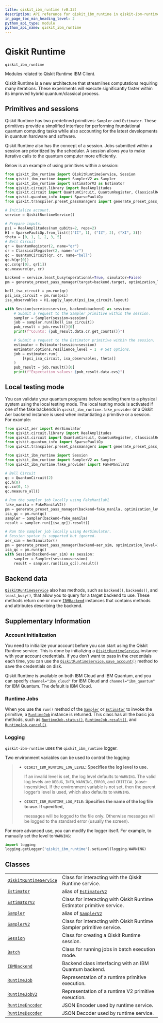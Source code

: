 ```yaml
---
title: qiskit_ibm_runtime (v0.33)
description: API reference for qiskit_ibm_runtime in qiskit-ibm-runtime v0.33
in_page_toc_min_heading_level: 2
python_api_type: module
python_api_name: qiskit_ibm_runtime
---
```


<span id="qiskit-runtime-qiskit-ibm-runtime" />

<span id="module-qiskit_ibm_runtime" />

# Qiskit Runtime

`qiskit_ibm_runtime`

Modules related to Qiskit Runtime IBM Client.

Qiskit Runtime is a new architecture that streamlines computations requiring many iterations. These experiments will execute significantly faster within its improved hybrid quantum/classical process.

## Primitives and sessions

Qiskit Runtime has two predefined primitives: `Sampler` and `Estimator`. These primitives provide a simplified interface for performing foundational quantum computing tasks while also accounting for the latest developments in quantum hardware and software.

Qiskit Runtime also has the concept of a session. Jobs submitted within a session are prioritized by the scheduler. A session allows you to make iterative calls to the quantum computer more efficiently.

Below is an example of using primitives within a session:

```python
from qiskit_ibm_runtime import QiskitRuntimeService, Session
from qiskit_ibm_runtime import SamplerV2 as Sampler
from qiskit_ibm_runtime import EstimatorV2 as Estimator
from qiskit.circuit.library import RealAmplitudes
from qiskit.circuit import QuantumCircuit, QuantumRegister, ClassicalRegister
from qiskit.quantum_info import SparsePauliOp
from qiskit.transpiler.preset_passmanagers import generate_preset_pass_manager

# Initialize account.
service = QiskitRuntimeService()

# Prepare inputs.
psi = RealAmplitudes(num_qubits=2, reps=2)
H1 = SparsePauliOp.from_list([("II", 1), ("IZ", 2), ("XI", 3)])
theta = [0, 1, 1, 2, 3, 5]
# Bell Circuit
qr = QuantumRegister(2, name="qr")
cr = ClassicalRegister(2, name="cr")
qc = QuantumCircuit(qr, cr, name="bell")
qc.h(qr[0])
qc.cx(qr[0], qr[1])
qc.measure(qr, cr)

backend = service.least_busy(operational=True, simulator=False)
pm = generate_preset_pass_manager(target=backend.target, optimization_level=1)

bell_isa_circuit = pm.run(qc)
psi_isa_circuit = pm.run(psi)
isa_observables = H1.apply_layout(psi_isa_circuit.layout)

with Session(service=service, backend=backend) as session:
    # Submit a request to the Sampler primitive within the session.
    sampler = Sampler(session=session)
    job = sampler.run([bell_isa_circuit])
    pub_result = job.result()[0]
    print(f"Counts: {pub_result.data.cr.get_counts()}")

    # Submit a request to the Estimator primitive within the session.
    estimator = Estimator(session=session)
    estimator.options.resilience_level = 1  # Set options.
    job = estimator.run(
        [(psi_isa_circuit, isa_observables, theta)]
    )
    pub_result = job.result()[0]
    print(f"Expectation values: {pub_result.data.evs}")
```

## Local testing mode

You can validate your quantum programs before sending them to a physical system using the local testing mode. The local testing mode is activated if one of the fake backends in `qiskit_ibm_runtime.fake_provider` or a Qiskit Aer backend instance is used when instantiating a primitive or a session. For example:

```python
from qiskit_aer import AerSimulator
from qiskit.circuit.library import RealAmplitudes
from qiskit.circuit import QuantumCircuit, QuantumRegister, ClassicalRegister
from qiskit.quantum_info import SparsePauliOp
from qiskit.transpiler.preset_passmanagers import generate_preset_pass_manager

from qiskit_ibm_runtime import Session
from qiskit_ibm_runtime import SamplerV2 as Sampler
from qiskit_ibm_runtime.fake_provider import FakeManilaV2

# Bell Circuit
qc = QuantumCircuit(2)
qc.h(0)
qc.cx(0, 1)
qc.measure_all()

# Run the sampler job locally using FakeManilaV2
fake_manila = FakeManilaV2()
pm = generate_preset_pass_manager(backend=fake_manila, optimization_level=1)
isa_qc = pm.run(qc)
sampler = Sampler(backend=fake_manila)
result = sampler.run([isa_qc]).result()

# Run the sampler job locally using AerSimulator.
# Session syntax is supported but ignored.
aer_sim = AerSimulator()
pm = generate_preset_pass_manager(backend=aer_sim, optimization_level=1)
isa_qc = pm.run(qc)
with Session(backend=aer_sim) as session:
    sampler = Sampler(session=session)
    result = sampler.run([isa_qc]).result()
```

## Backend data

[`QiskitRuntimeService`](qiskit_ibm_runtime.QiskitRuntimeService "qiskit_ibm_runtime.QiskitRuntimeService") also has methods, such as `backend()`, `backends()`, and `least_busy()`, that allow you to query for a target backend to use. These methods return one or more [`IBMBackend`](qiskit_ibm_runtime.IBMBackend "qiskit_ibm_runtime.IBMBackend") instances that contains methods and attributes describing the backend.

## Supplementary Information

### Account initialization

You need to initialize your account before you can start using the Qiskit Runtime service. This is done by initializing a [`QiskitRuntimeService`](qiskit_ibm_runtime.QiskitRuntimeService "qiskit_ibm_runtime.QiskitRuntimeService") instance with your account credentials. If you don’t want to pass in the credentials each time, you can use the [`QiskitRuntimeService.save_account()`](qiskit_ibm_runtime.QiskitRuntimeService#save_account "qiskit_ibm_runtime.QiskitRuntimeService.save_account") method to save the credentials on disk.

Qiskit Runtime is available on both IBM Cloud and IBM Quantum, and you can specify `channel="ibm_cloud"` for IBM Cloud and `channel="ibm_quantum"` for IBM Quantum. The default is IBM Cloud.

### Runtime Jobs

When you use the `run()` method of the [`Sampler`](qiskit_ibm_runtime.Sampler "qiskit_ibm_runtime.Sampler") or [`Estimator`](qiskit_ibm_runtime.Estimator "qiskit_ibm_runtime.Estimator") to invoke the primitive, a [`RuntimeJob`](qiskit_ibm_runtime.RuntimeJob "qiskit_ibm_runtime.RuntimeJob") instance is returned. This class has all the basic job methods, such as [`RuntimeJob.status()`](qiskit_ibm_runtime.RuntimeJob#status "qiskit_ibm_runtime.RuntimeJob.status"), [`RuntimeJob.result()`](qiskit_ibm_runtime.RuntimeJob#result "qiskit_ibm_runtime.RuntimeJob.result"), and [`RuntimeJob.cancel()`](qiskit_ibm_runtime.RuntimeJob#cancel "qiskit_ibm_runtime.RuntimeJob.cancel").

### Logging

`qiskit-ibm-runtime` uses the `qiskit_ibm_runtime` logger.

Two environment variables can be used to control the logging:

> *   **`QISKIT_IBM_RUNTIME_LOG_LEVEL`: Specifies the log level to use.**
>
>     If an invalid level is set, the log level defaults to `WARNING`. The valid log levels are `DEBUG`, `INFO`, `WARNING`, `ERROR`, and `CRITICAL` (case-insensitive). If the environment variable is not set, then the parent logger’s level is used, which also defaults to `WARNING`.
>
> *   **`QISKIT_IBM_RUNTIME_LOG_FILE`: Specifies the name of the log file to use. If specified,**
>
>     messages will be logged to the file only. Otherwise messages will be logged to the standard error (usually the screen).

For more advanced use, you can modify the logger itself. For example, to manually set the level to `WARNING`:

```python
import logging
logging.getLogger('qiskit_ibm_runtime').setLevel(logging.WARNING)
```

## Classes

|                                                                                                             |                                                                                                     |
| ----------------------------------------------------------------------------------------------------------- | --------------------------------------------------------------------------------------------------- |
| [`QiskitRuntimeService`](qiskit_ibm_runtime.QiskitRuntimeService "qiskit_ibm_runtime.QiskitRuntimeService") | Class for interacting with the Qiskit Runtime service.                                              |
| [`Estimator`](qiskit_ibm_runtime.Estimator "qiskit_ibm_runtime.Estimator")                                  | alias of [`EstimatorV2`](qiskit_ibm_runtime.EstimatorV2 "qiskit_ibm_runtime.estimator.EstimatorV2") |
| [`EstimatorV2`](qiskit_ibm_runtime.EstimatorV2 "qiskit_ibm_runtime.EstimatorV2")                            | Class for interacting with Qiskit Runtime Estimator primitive service.                              |
| [`Sampler`](qiskit_ibm_runtime.Sampler "qiskit_ibm_runtime.Sampler")                                        | alias of [`SamplerV2`](qiskit_ibm_runtime.SamplerV2 "qiskit_ibm_runtime.sampler.SamplerV2")         |
| [`SamplerV2`](qiskit_ibm_runtime.SamplerV2 "qiskit_ibm_runtime.SamplerV2")                                  | Class for interacting with Qiskit Runtime Sampler primitive service.                                |
| [`Session`](qiskit_ibm_runtime.Session "qiskit_ibm_runtime.Session")                                        | Class for creating a Qiskit Runtime session.                                                        |
| [`Batch`](qiskit_ibm_runtime.Batch "qiskit_ibm_runtime.Batch")                                              | Class for running jobs in batch execution mode.                                                     |
| [`IBMBackend`](qiskit_ibm_runtime.IBMBackend "qiskit_ibm_runtime.IBMBackend")                               | Backend class interfacing with an IBM Quantum backend.                                              |
| [`RuntimeJob`](qiskit_ibm_runtime.RuntimeJob "qiskit_ibm_runtime.RuntimeJob")                               | Representation of a runtime primitive execution.                                                    |
| [`RuntimeJobV2`](qiskit_ibm_runtime.RuntimeJobV2 "qiskit_ibm_runtime.RuntimeJobV2")                         | Representation of a runtime V2 primitive exeuction.                                                 |
| [`RuntimeEncoder`](qiskit_ibm_runtime.RuntimeEncoder "qiskit_ibm_runtime.RuntimeEncoder")                   | JSON Encoder used by runtime service.                                                               |
| [`RuntimeDecoder`](qiskit_ibm_runtime.RuntimeDecoder "qiskit_ibm_runtime.RuntimeDecoder")                   | JSON Decoder used by runtime service.                                                               |

